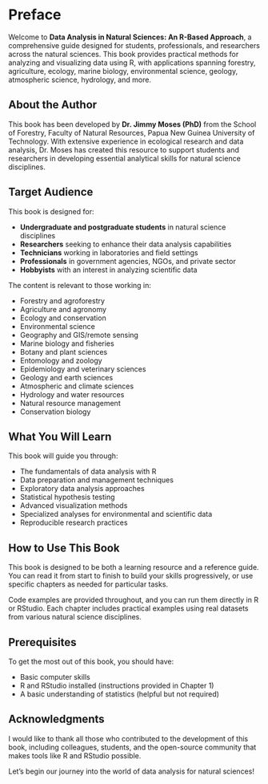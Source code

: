 # Preface {.unnumbered}

Welcome to **Data Analysis in Natural Sciences: An R-Based Approach**, a comprehensive guide designed for students, professionals, and researchers across the natural sciences. This book provides practical methods for analyzing and visualizing data using R, with applications spanning forestry, agriculture, ecology, marine biology, environmental science, geology, atmospheric science, hydrology, and more.

## About the Author

This book has been developed by **Dr. Jimmy Moses (PhD)** from the School of Forestry, Faculty of Natural Resources, Papua New Guinea University of Technology. With extensive experience in ecological research and data analysis, Dr. Moses has created this resource to support students and researchers in developing essential analytical skills for natural science disciplines.

## Target Audience

This book is designed for:

- **Undergraduate and postgraduate students** in natural science disciplines
- **Researchers** seeking to enhance their data analysis capabilities
- **Technicians** working in laboratories and field settings
- **Professionals** in government agencies, NGOs, and private sector
- **Hobbyists** with an interest in analyzing scientific data

The content is relevant to those working in:

- Forestry and agroforestry
- Agriculture and agronomy
- Ecology and conservation
- Environmental science
- Geography and GIS/remote sensing
- Marine biology and fisheries
- Botany and plant sciences
- Entomology and zoology
- Epidemiology and veterinary sciences
- Geology and earth sciences
- Atmospheric and climate sciences
- Hydrology and water resources
- Natural resource management
- Conservation biology

## What You Will Learn

This book will guide you through:

- The fundamentals of data analysis with R
- Data preparation and management techniques
- Exploratory data analysis approaches
- Statistical hypothesis testing
- Advanced visualization methods
- Specialized analyses for environmental and scientific data
- Reproducible research practices

## How to Use This Book

This book is designed to be both a learning resource and a reference guide. You can read it from start to finish to build your skills progressively, or use specific chapters as needed for particular tasks.

Code examples are provided throughout, and you can run them directly in R or RStudio. Each chapter includes practical examples using real datasets from various natural science disciplines.

## Prerequisites

To get the most out of this book, you should have:

- Basic computer skills
- R and RStudio installed (instructions provided in Chapter 1)
- A basic understanding of statistics (helpful but not required)

## Acknowledgments {.unnumbered}

I would like to thank all those who contributed to the development of this book, including colleagues, students, and the open-source community that makes tools like R and RStudio possible.

Let's begin our journey into the world of data analysis for natural sciences!
